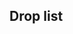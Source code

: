 ==Drop list==
{{Section}}
{{DropList
|no_legend = true
|filter_button = true
|nodes = E, F, I
|boss = I
|Abukuma: E/Hard{Hard: S 1.9% (6/316)} S, F/Casual{Casual: S 1.1% (75/6613) / Easy: S 1.3% (184/14115) / Medium: S 1.3% (72/5394) / Hard: S 1.4% (206/14417)} S
|Akashi: F/Casual{Casual: S 0.5% (33/6613) / Easy: S 0.6% (90/14115) / Medium: S 0.9% (50/5394) / Hard: S 0.3% (44/14417)} S
|Akatsuki: A/Casual{Casual: 1.1% (12/1056) / Easy: 1.6% (15/956) / Medium: 1.4% (6/421) / Hard: 0.8% (14/1812)}, E/Casual{Casual: 1.1% (14/1220) / Easy: 0.6% (10/1671) / Medium: 0.7% (17/2269) / Hard: 0.7% (69/9717)}, F/Casual{Casual: 1% (149/15644) / Easy: 0.9% (375/43053) / Medium: 0.6% (168/28258) / Hard: 0.3% (492/147797)}, G/Casual{Casual: 1.3% (206/16240) / Easy: 1.3% (582/45873) / Medium: 1.2% (382/32817) / Hard: 1.2% (2225/190460)}, I/Casual{Casual: 1.9% (242/12720) / Easy: 1.6% (615/38086) / Medium: 0.7% (150/23022) / Hard: 1.3% (1526/116803)}
|Akebono: A/Casual{Casual: S 1.2% (8/672) / Easy: 1.6% (15/956) / Medium: S 1.9% (5/268) / Hard: 1.4% (25/1812)}, E/Casual{Casual: 0.8% (10/1220) / Easy: 1.2% (20/1671) / Medium: 0.7% (16/2269) / Hard: 0.5% (53/9717)}, F/Casual{Casual: 1% (158/15644) / Easy: 0.9% (374/43053) / Medium: 0.6% (171/28258) / Hard: 0.4% (529/147797)}, G/Casual{Casual: S 1.4% (214/15252) / Easy: 1.4% (626/45873) / Medium: 1.2% (382/32817) / Hard: 1.2% (2197/190460)}, I/Casual{Casual: 0.2% (26/12720) / Easy: 0% (1/38086) / Medium: 0.1% (32/23022) / Hard: 0.6% (678/116803)}
|Aoba: I/Casual{Casual: 1.7% (220/12720) / Easy: 2.1% (801/38086) / Medium: 1.9% (428/23022) / Hard: 1.4% (1665/116803)}
|Arare: I/Casual{Casual: 0.2% (25/12720) / Medium: 0.1% (33/23022) / Hard: 0.5% (632/116803)}
|Arashio: I/Casual{Casual: 0.2% (27/12720) / Medium: 0.1% (21/23022) / Hard: 0.5% (621/116803)}
|Asashio: I/Casual{Casual: 0.7% (86/12720) / Easy: 0.4% (162/38086) / Medium: 0.6% (149/23022) / Hard: 1.3% (1562/116803)}
|Ashigara: I/Casual{Casual: 1.8% (230/12720) / Easy: 1.9% (711/38086) / Medium: 2% (468/23022) / Hard: 1.5% (1734/116803)}
|Atago: I/Casual{Casual: 3.6% (455/12720) / Easy: 4% (1516/38086) / Medium: 3.6% (825/23022) / Hard: 3% (3464/116803)}
|Ayanami: A/Casual{Casual: S 1.8% (12/672) / Easy: S 1.7% (11/643) / Medium: S 1.9% (5/268) / Hard: S 1.2% (9/723)} S, E/Casual{Casual: 0.6% (7/1220) / Easy: 1.3% (21/1671) / Medium: 0.4% (9/2269) / Hard: 0.5% (47/9717)}, F/Casual{Casual: 1% (154/15644) / Easy: 0.8% (355/43053) / Medium: 0.6% (178/28258) / Hard: 0.4% (548/147797)}, G/Casual{Casual: S 1.4% (214/15252) / Easy: S 1.4% (579/40825) / Medium: S 1.4% (301/21534) / Hard: S 1.4% (1174/81764)} S, I/Casual{Casual: 1.9% (238/12720) / Easy: 1.9% (724/38086) / Medium: 1.9% (435/23022) / Hard: 1.4% (1656/116803)}
|Chikuma: I/Casual{Casual: 3.6% (457/12720) / Easy: 3.9% (1502/38086) / Medium: 3.7% (852/23022) / Hard: 2.9% (3344/116803)}
|Chitose: E/Easy{Easy: S 1.8% (5/277) / Medium: S 1.9% (3/161) / Hard: S 1.9% (6/316)} S, F/Casual{Casual: S 1.2% (78/6613) / Easy: S 1.4% (203/14115) / Medium: S 1.6% (84/5394) / Hard: S 1.6% (226/14417)} S, I/Casual{Casual: 0.6% (76/12720) / Easy: 0.5% (173/38086) / Medium: 0.6% (148/23022) / Hard: 1.3% (1512/116803)}
|Chiyoda: E/Casual{Casual: S 2.6% (8/312) / Easy: S 1.1% (3/277) / Medium: S 1.2% (2/161) / Hard: S 2.2% (7/316)} S, F/Casual{Casual: S 1.7% (112/6613) / Easy: S 1.5% (205/14115) / Medium: S 1.4% (73/5394) / Hard: S 1.2% (179/14417)} S, I/Casual{Casual: 0.6% (80/12720) / Easy: 0.5% (179/38086) / Medium: 0.7% (162/23022) / Hard: 1.3% (1559/116803)}
|Choukai: I/Casual{Casual: 1.8% (234/12720) / Easy: 1.9% (741/38086) / Medium: 2% (451/23022) / Hard: 1.5% (1750/116803)}
|Etorofu: F/Casual{Casual: S 1.3% (89/6613) / Easy: S 1.3% (182/14115) / Medium: S 1.7% (92/5394) / Hard: S 1.8% (253/14417)} S
|Fubuki: A/Casual{Casual: S 1.6% (11/672) / Easy: S 1.7% (11/643) / Medium: S 0.4% (1/268) / Hard: S 2.1% (15/723)} S, E/Casual{Casual: S 1.9% (6/312) / Easy: S 1.8% (5/277) / Medium: S 0.6% (1/161) / Hard: S 2.2% (7/316)} S, F/Casual{Casual: 1.1% (165/15644) / Easy: 0.8% (361/43053) / Medium: 0.7% (193/28258) / Hard: 0.4% (557/147797)}, G/Casual{Casual: S 0.6% (84/15252) / Easy: S 0.8% (317/40825) / Medium: S 1.5% (316/21534) / Hard: S 1.4% (1160/81764)} S, I/Casual{Casual: 1.9% (242/12720) / Easy: 1.9% (727/38086) / Medium: 1.8% (416/23022) / Hard: 1.4% (1651/116803)}
|Fumizuki: A/Casual{Casual: S 1.6% (11/672) / Easy: S 1.1% (7/643) / Medium: S 1.5% (4/268) / Hard: S 1.5% (11/723)} S, E/Casual{Casual: 1.1% (13/1220) / Easy: 0.8% (13/1671) / Medium: 0.9% (21/2269) / Hard: 0.5% (51/9717)}, F/Casual{Casual: 1% (154/15644) / Easy: 0.9% (366/43053) / Medium: 0.7% (191/28258) / Hard: 0.4% (521/147797)}, G/Casual{Casual: S 1.5% (228/15252) / Easy: S 1.4% (583/40825) / Medium: S 1.3% (284/21534) / Hard: S 1.3% (1077/81764)} S, I/Casual{Casual: 0.1% (14/12720) / Easy: 0% (2/38086) / Medium: 0.2% (37/23022) / Hard: 0.6% (649/116803)}
|Furutaka: I/Casual{Casual: 1.7% (211/12720) / Easy: 1.9% (726/38086) / Medium: 1.9% (444/23022) / Hard: 1.4% (1662/116803)}
|Haguro: I/Casual{Casual: 1.6% (203/12720) / Easy: 2% (768/38086) / Medium: 2% (468/23022) / Hard: 1.5% (1694/116803)}
|Haruna: I/Casual{Casual: S 2.2% (195/9003) / Easy: S 2% (583/29774) / Medium: S 2.1% (317/15450) / Hard: S 2% (782/39001)} S
|Hatsuharu: I/Casual{Casual: 1.7% (210/12720) / Easy: 1.6% (606/38086) / Medium: 0.6% (135/23022) / Hard: 1.3% (1476/116803)}
|Hatsushimo: I/Casual{Casual: 0.2% (24/12720) / Easy: 0% (1/38086) / Medium: 0.1% (29/23022) / Hard: 0.5% (601/116803)}
|Hatsuyuki: A/Casual{Casual: S 1.3% (9/672) / Easy: S 1.6% (10/643) / Medium: S 1.5% (4/268) / Hard: S 1.8% (13/723)} S, E/Casual{Casual: S 1.3% (4/312) / Easy: S 1.1% (3/277) / Medium: 0.2% (5/2269) / Hard: 0.5% (52/9717)}, F/Casual{Casual: 1% (159/15644) / Easy: 0.8% (349/43053) / Medium: 0.7% (184/28258) / Hard: 0.4% (526/147797)}, G/Casual{Casual: S 1.4% (208/15252) / Easy: S 1.4% (574/40825) / Medium: S 1.4% (293/21534) / Hard: S 1.6% (1277/81764)} S, I/Casual{Casual: 0.6% (71/12720) / Easy: 0.5% (177/38086) / Medium: 0.7% (155/23022) / Hard: 1.3% (1552/116803)}
|Hayasui: F/Casual{Casual: S 0.6% (41/6613) / Easy: S 0.8% (114/14115) / Medium: S 1.3% (69/5394) / Hard: S 1.2% (177/14417)} S
|Hibiki: A/Casual{Casual: 1.9% (20/1056) / Easy: S 1.4% (9/643) / Medium: S 1.5% (4/268) / Hard: 0.8% (14/1812)}, E/Casual{Casual: 0.7% (8/1220) / Easy: 0.7% (12/1671) / Medium: 0.8% (18/2269) / Hard: 0.7% (67/9717)}, F/Casual{Casual: 1% (152/15644) / Easy: 0.8% (356/43053) / Medium: 0.6% (156/28258) / Hard: 0.3% (517/147797)}, G/Casual{Casual: 1.2% (193/16240) / Easy: 1.3% (589/45873) / Medium: 1.2% (396/32817) / Hard: 1.2% (2247/190460)}, I/Casual{Casual: 0.2% (24/12720) / Easy: 0% (1/38086) / Medium: 0.1% (29/23022) / Hard: 0.5% (603/116803)}
|Hiei: I/Casual{Casual: S 2% (182/9003) / Easy: S 2.1% (629/29774) / Medium: S 2% (303/15450) / Hard: S 2% (764/39001)} S
|Houshou: E/Casual{Casual: S 1.6% (5/312) / Easy: S 0.4% (1/277) / Medium: S 1.2% (2/161) / Hard: S 0.9% (3/316)} S, F/Casual{Casual: S 1.4% (94/6613) / Easy: S 1.3% (180/14115) / Medium: S 1.5% (83/5394) / Hard: S 1.4% (197/14417)} S
|I-13: I/Easy{Easy: S 0.4% (117/29774) / Medium: S 1.5% (237/15450) / Hard: S 1.2% (473/39001)} S
|I-168: I/Casual{Casual: S 5.8% (525/9003) / Easy: 4.9% (1873/38086) / Medium: 4.6% (1070/23022) / Hard: 3.9% (4521/116803)}
|I-19: I/Casual{Casual: S 3.9% (354/9003) / Easy: S 4.1% (1206/29774) / Medium: S 3.9% (603/15450) / Hard: S 4.8% (1859/39001)} S
|I-26: I/Casual{Casual: S 3.9% (349/9003) / Easy: S 3.8% (1128/29774) / Medium: S 3.8% (585/15450) / Hard: S 4.1% (1580/39001)} S
|I-400: I/Hard{Hard: S 1.2% (465/39001)} S
|I-58: I/Casual{Casual: S 4.2% (381/9003) / Easy: S 4.1% (1211/29774) / Medium: S 4% (623/15450) / Hard: S 4% (1550/39001)} S
|I-8: I/Casual{Casual: S 4.1% (373/9003) / Easy: S 3.9% (1156/29774) / Medium: S 4.2% (643/15450) / Hard: S 4.1% (1585/39001)} S
|Ikazuchi: A/Casual{Casual: 1.1% (12/1056) / Easy: S 0.9% (6/643) / Medium: 1.4% (6/421) / Hard: 0.9% (17/1812)}, E/Casual{Casual: 0.4% (5/1220) / Easy: 0.8% (14/1671) / Medium: 0.9% (21/2269) / Hard: 0.5% (46/9717)}, F/Casual{Casual: 0.9% (145/15644) / Easy: 0.9% (382/43053) / Medium: 0.6% (167/28258) / Hard: 0.4% (554/147797)}, G/Casual{Casual: 1.3% (207/16240) / Easy: 1.3% (619/45873) / Medium: 1.3% (437/32817) / Hard: 1.2% (2220/190460)}, I/Casual{Casual: 0.1% (17/12720) / Easy: 0% (2/38086) / Medium: 0.1% (29/23022) / Hard: 0.6% (643/116803)}
|Inazuma: A/Casual{Casual: 0.8% (8/1056) / Easy: 1.6% (15/956) / Medium: 1.2% (5/421) / Hard: 0.9% (17/1812)}, E/Casual{Casual: 0.6% (7/1220) / Easy: 1.3% (22/1671) / Medium: 0.4% (9/2269) / Hard: 0.6% (57/9717)}, F/Casual{Casual: 1% (156/15644) / Easy: 0.9% (381/43053) / Medium: 0.7% (184/28258) / Hard: 0.3% (504/147797)}, G/Casual{Casual: 1.3% (217/16240) / Easy: 1.4% (643/45873) / Medium: 1.3% (427/32817) / Hard: 1.2% (2206/190460)}, I/Casual{Casual: 0.2% (20/12720) / Easy: 0% (1/38086) / Medium: 0.2% (35/23022) / Hard: 0.5% (608/116803)}
|Isonami: A/Casual{Casual: S 1.6% (11/672) / Easy: S 1.7% (11/643) / Medium: S 2.2% (6/268) / Hard: S 1.4% (10/723)} S, E/Casual{Casual: 0.4% (5/1220) / Easy: 0.8% (14/1671) / Medium: 0.8% (19/2269) / Hard: 0.5% (48/9717)}, F/Casual{Casual: 1% (162/15644) / Easy: 0.9% (396/43053) / Medium: 0.7% (195/28258) / Hard: 0.4% (567/147797)}, G/Casual{Casual: S 1.4% (209/15252) / Easy: S 1.5% (597/40825) / Medium: S 1.4% (301/21534) / Hard: S 1.4% (1126/81764)} S, I/Casual{Casual: 0.5% (64/12720) / Easy: 0.5% (175/38086) / Medium: 0.7% (150/23022) / Hard: 1.3% (1572/116803)}
|Isuzu: A/Easy{Easy: S 0.5% (3/643) / Medium: S 2.6% (7/268) / Hard: S 1% (7/723)} S, E/Casual{Casual: S 0.6% (2/312) / Easy: S 0.7% (2/277) / Medium: S 1.2% (2/161) / Hard: S 1.3% (4/316)} S, F/Casual{Casual: 0.8% (129/15644) / Easy: 0.7% (292/43053) / Medium: 0.6% (158/28258) / Hard: 0.4% (537/147797)}, G/Medium{Medium: S 0.2% (45/21534) / Hard: S 1.4% (1159/81764)} S, I/Casual{Casual: 0.6% (75/12720) / Easy: 0.4% (142/38086) / Medium: 0.7% (150/23022) / Hard: 1.3% (1545/116803)}
|Jintsuu: A/Casual{Casual: S 0.3% (2/672) / Easy: S 1.6% (10/643) / Medium: S 2.6% (7/268) / Hard: S 1.9% (14/723)} S, E/Casual{Casual: S 1.9% (6/312) / Easy: S 1.1% (3/277) / Medium: S 1.9% (3/161) / Hard: S 0.9% (3/316)} S, F/Casual{Casual: 1.1% (167/15644) / Easy: 0.8% (356/43053) / Medium: 0.6% (167/28258) / Hard: 0.3% (515/147797)}, G/Easy{Easy: S 0.2% (72/40825) / Medium: S 1.1% (242/21534) / Hard: S 1.4% (1153/81764)} S, I/Casual{Casual: 0.6% (74/12720) / Easy: 0.5% (187/38086) / Medium: 0.6% (144/23022) / Hard: 1.3% (1543/116803)}
|Kagerou: I/Casual{Casual: 0.5% (68/12720) / Easy: 0.5% (176/38086) / Medium: 0.6% (149/23022) / Hard: 1.3% (1524/116803)}
|Kako: I/Casual{Casual: 1.8% (230/12720) / Easy: 2% (779/38086) / Medium: 1.6% (368/23022) / Hard: 1.4% (1685/116803)}
|Kasumi: I/Casual{Casual: 0.2% (22/12720) / Easy: 0% (1/38086) / Medium: 0.1% (26/23022) / Hard: 0.5% (637/116803)}
|Kikuzuki: A/Casual{Casual: S 1.6% (11/672) / Easy: S 2.5% (16/643) / Medium: S 3% (8/268) / Hard: 1.2% (21/1812)}, E/Casual{Casual: 0.7% (9/1220) / Easy: 0.9% (15/1671) / Medium: 0.7% (15/2269) / Hard: 0.6% (56/9717)}, F/Casual{Casual: 1.1% (167/15644) / Easy: 0.9% (380/43053) / Medium: 0.7% (190/28258) / Hard: 0.3% (507/147797)}, G/Casual{Casual: S 1.6% (246/15252) / Easy: S 1.4% (579/40825) / Medium: S 1.3% (282/21534) / Hard: S 1.4% (1156/81764)} S, I/Casual{Casual: 0.2% (31/12720) / Easy: 0% (1/38086) / Medium: 0.1% (25/23022) / Hard: 0.5% (634/116803)}
|Kinu: E/Medium{Medium: S 1.2% (2/161) / Hard: S 1.6% (5/316)} S, F/Casual{Casual: S 1.1% (76/6613) / Easy: S 1.5% (206/14115) / Medium: S 1.3% (71/5394) / Hard: S 1.3% (193/14417)} S
|Kinugasa: I/Casual{Casual: 1.8% (231/12720) / Easy: 2.1% (809/38086) / Medium: 1.9% (430/23022) / Hard: 1.4% (1663/116803)}
|Kirishima: I/Casual{Casual: S 2.3% (209/9003) / Easy: S 2% (589/29774) / Medium: S 1.9% (300/15450) / Hard: S 2% (797/39001)} S
|Kisaragi: A/Casual{Casual: S 0.9% (6/672) / Easy: S 1.4% (9/643) / Medium: S 1.1% (3/268) / Hard: S 1.5% (11/723)} S, E/Casual{Casual: 0.5% (6/1220) / Easy: 0.8% (13/1671) / Medium: 0.3% (7/2269) / Hard: 0.7% (66/9717)}, F/Casual{Casual: 0.9% (143/15644) / Easy: 0.9% (371/43053) / Medium: 0.5% (147/28258) / Hard: 0.3% (511/147797)}, G/Casual{Casual: S 1.3% (201/15252) / Easy: S 1.4% (564/40825) / Medium: S 1.3% (288/21534) / Hard: S 1.4% (1163/81764)} S, I/Casual{Casual: 0.5% (67/12720) / Easy: 0.2% (75/38086) / Medium: 0.1% (21/23022) / Hard: 0.6% (654/116803)}
|Kiso: A/Hard{Hard: S 1.4% (10/723)} S, E/Casual{Casual: S 1.6% (5/312) / Easy: S 3.6% (10/277) / Medium: S 1.9% (3/161) / Hard: S 1.9% (6/316)} S, F/Casual{Casual: S 1.1% (76/6613) / Easy: 0.5% (216/43053) / Medium: 0.5% (143/28258) / Hard: 0.4% (562/147797)}, G/Medium{Medium: S 0.2% (35/21534) / Hard: S 1.2% (955/81764)} S, I/Casual{Casual: 0.6% (79/12720) / Easy: 0.4% (156/38086) / Medium: 0.8% (175/23022) / Hard: 1.3% (1568/116803)}
|Kitakami: E/Casual{Casual: S 1.6% (5/312) / Easy: S 1.8% (5/277) / Medium: S 1.9% (3/161) / Hard: S 1.3% (4/316)} S, F/Casual{Casual: S 1% (69/6613) / Easy: S 1.4% (200/14115) / Medium: S 1.5% (82/5394) / Hard: S 1.5% (213/14417)} S
|Kongou: I/Casual{Casual: S 2.2% (195/9003) / Easy: S 1.9% (575/29774) / Medium: S 2% (315/15450) / Hard: S 2% (765/39001)} S
|Kuma: E/Casual{Casual: S 1.9% (6/312) / Easy: S 1.4% (4/277) / Medium: S 1.2% (2/161) / Hard: S 2.2% (7/316)} S, F/Casual{Casual: S 1.3% (84/6613) / Easy: S 1.3% (181/14115) / Medium: S 1.3% (71/5394) / Hard: S 1.3% (193/14417)} S
|Kumano: I/Casual{Casual: 1.9% (239/12720) / Easy: 1.9% (742/38086) / Medium: 2% (453/23022) / Hard: 1.4% (1645/116803)}
|Kuroshio: I/Casual{Casual: 0.2% (26/12720) / Easy: 0% (1/38086) / Medium: 0.2% (35/23022) / Hard: 0.5% (640/116803)}
|Maruyu: I/Casual{Casual: S 1.3% (114/9003) / Easy: S 1.4% (425/29774) / Medium: S 2.3% (353/15450) / Hard: S 1.9% (735/39001)} S
|Matsuwa: F/Casual{Casual: S 1.4% (95/6613) / Easy: S 1.5% (212/14115) / Medium: S 2.3% (123/5394) / Hard: S 2.3% (331/14417)} S
|Maya: I/Casual{Casual: 1.9% (247/12720) / Easy: 2% (763/38086) / Medium: 1.9% (444/23022) / Hard: 1.5% (1707/116803)}
|Michishio: I/Casual{Casual: 0.1% (16/12720) / Easy: 0% (3/38086) / Medium: 0.1% (22/23022) / Hard: 0.6% (665/116803)}
|Mikazuki: A/Casual{Casual: S 1.5% (10/672) / Easy: S 1.1% (7/643) / Medium: S 1.5% (4/268) / Hard: 1.4% (25/1812)}, E/Casual{Casual: 0.4% (5/1220) / Easy: 0.5% (9/1671) / Medium: 0.3% (7/2269) / Hard: 0.6% (56/9717)}, F/Casual{Casual: 1.1% (166/15644) / Easy: 0.9% (379/43053) / Medium: 0.5% (153/28258) / Hard: 0.4% (562/147797)}, G/Casual{Casual: S 1.4% (214/15252) / Easy: S 1.4% (552/40825) / Medium: 1% (332/32817) / Hard: 1% (1813/190460)}, I/Casual{Casual: 0.2% (24/12720) / Easy: 0% (1/38086) / Medium: 0.1% (24/23022) / Hard: 0.6% (660/116803)}
|Miyuki: A/Casual{Casual: S 1.8% (12/672) / Easy: S 1.7% (11/643) / Medium: S 0.7% (2/268) / Hard: S 1% (7/723)} S, E/Casual{Casual: 0.2% (3/1220) / Easy: 0.2% (4/1671) / Medium: 0.7% (15/2269) / Hard: 0.5% (50/9717)}, F/Casual{Casual: 1.1% (169/15644) / Easy: 0.9% (366/43053) / Medium: 0.6% (161/28258) / Hard: 0.3% (511/147797)}, G/Casual{Casual: S 1.5% (233/15252) / Easy: S 1.4% (573/40825) / Medium: S 1.3% (285/21534) / Hard: S 1.4% (1150/81764)} S, I/Casual{Casual: 0.5% (69/12720) / Easy: 0.4% (163/38086) / Medium: 0.7% (158/23022) / Hard: 1.4% (1581/116803)}
|Mochizuki: A/Casual{Casual: S 1% (7/672) / Easy: S 1.2% (8/643) / Medium: 1.4% (6/421) / Hard: 0.9% (16/1812)}, E/Casual{Casual: 0.7% (8/1220) / Easy: 0.7% (12/1671) / Medium: 0.5% (12/2269) / Hard: 0.6% (59/9717)}, F/Casual{Casual: 1% (150/15644) / Easy: 0.9% (403/43053) / Medium: 0.5% (152/28258) / Hard: 0.4% (522/147797)}, G/Casual{Casual: S 1.4% (216/15252) / Easy: S 1.4% (559/40825) / Medium: 1.1% (360/32817) / Hard: 1.1% (2018/190460)}, I/Casual{Casual: 0.2% (23/12720) / Easy: 0% (1/38086) / Medium: 0.2% (40/23022) / Hard: 0.5% (631/116803)}
|Mogami: I/Casual{Casual: 3.4% (438/12720) / Easy: 4.2% (1587/38086) / Medium: 3.9% (907/23022) / Hard: 2.9% (3404/116803)}
|Murakumo: A/Casual{Casual: S 1.3% (9/672) / Easy: S 0.8% (5/643) / Medium: S 1.5% (4/268) / Hard: S 1.4% (10/723)} S, E/Casual{Casual: 1.2% (15/1220) / Easy: 1.1% (18/1671) / Medium: 0.5% (12/2269) / Hard: 0.6% (59/9717)}, F/Casual{Casual: 1.1% (168/15644) / Easy: 0.9% (390/43053) / Medium: 0.6% (165/28258) / Hard: 0.4% (524/147797)}, G/Casual{Casual: S 1.4% (206/15252) / Easy: S 1.4% (589/40825) / Medium: S 1.4% (307/21534) / Hard: S 1.3% (1096/81764)} S, I/Casual{Casual: 0.4% (56/12720) / Easy: 0.4% (166/38086) / Medium: 0.6% (144/23022) / Hard: 0.5% (626/116803)}
|Murasame: I/Casual{Casual: 0.1% (13/12720) / Easy: 0% (3/38086) / Medium: 0.1% (27/23022) / Hard: 0.5% (612/116803)}
|Mutsuki: A/Casual{Casual: S 0.9% (6/672) / Easy: S 2% (13/643) / Medium: S 1.1% (3/268) / Hard: S 0.8% (6/723)} S, E/Casual{Casual: 1.1% (13/1220) / Easy: 1.1% (19/1671) / Medium: 0.5% (12/2269) / Hard: 0.7% (64/9717)}, F/Casual{Casual: 0.9% (142/15644) / Easy: 0.9% (390/43053) / Medium: 0.6% (158/28258) / Hard: 0.4% (527/147797)}, G/Casual{Casual: S 1.3% (200/15252) / Easy: S 1.4% (572/40825) / Medium: S 1.4% (309/21534) / Hard: S 1.4% (1114/81764)} S, I/Casual{Casual: 1.8% (230/12720) / Easy: 2% (774/38086) / Medium: 1.8% (415/23022) / Hard: 1.3% (1548/116803)}
|Myoukou: I/Casual{Casual: 3.4% (432/12720) / Easy: 4% (1516/38086) / Medium: 3.6% (838/23022) / Hard: 3% (3510/116803)}
|Nachi: I/Casual{Casual: 1.9% (245/12720) / Easy: 2.1% (812/38086) / Medium: 1.7% (401/23022) / Hard: 1.5% (1733/116803)}
|Nagara: A/Medium{Medium: S 0.4% (1/268) / Hard: S 1.2% (9/723)} S, E/Casual{Casual: S 1.6% (5/312) / Easy: S 1.4% (4/277) / Medium: S 0.6% (1/161) / Hard: S 2.5% (8/316)} S, F/Casual{Casual: S 1.3% (88/6613) / Easy: S 1.4% (193/14115) / Medium: S 1.3% (71/5394) / Hard: S 1.3% (181/14417)} S
|Nagatsuki: A/Casual{Casual: S 1.9% (13/672) / Easy: S 0.6% (4/643) / Medium: S 0.4% (1/268) / Hard: 0.9% (16/1812)}, E/Casual{Casual: 0.8% (10/1220) / Easy: 0.7% (12/1671) / Medium: 0.7% (15/2269) / Hard: 0.5% (49/9717)}, F/Casual{Casual: 1% (156/15644) / Easy: 0.9% (384/43053) / Medium: 0.6% (177/28258) / Hard: 0.4% (546/147797)}, G/Casual{Casual: S 1.3% (201/15252) / Easy: S 1.4% (587/40825) / Medium: S 1.4% (298/21534) / Hard: S 1.4% (1139/81764)} S, I/Casual{Casual: 0.1% (15/12720) / Easy: 0% (1/38086) / Medium: 0.1% (29/23022) / Hard: 0.5% (623/116803)}
|Naka: A/Casual{Casual: S 0.7% (5/672) / Easy: S 1.9% (12/643) / Medium: S 0.7% (2/268) / Hard: S 2.2% (16/723)} S, E/Casual{Casual: S 0.3% (1/312) / Easy: S 1.4% (4/277) / Medium: S 0.6% (1/161) / Hard: S 0.6% (2/316)} S, F/Casual{Casual: 1.1% (165/15644) / Easy: 1% (414/43053) / Medium: 0.7% (194/28258) / Hard: 0.4% (605/147797)}, G/Easy{Easy: S 0.3% (129/40825) / Medium: S 1.3% (275/21534) / Hard: S 1.4% (1145/81764)} S, I/Casual{Casual: 1.1% (145/12720) / Easy: 1.3% (499/38086) / Medium: 1.9% (427/23022) / Hard: 2% (2372/116803)}
|Natori: A/Easy{Easy: S 0.3% (2/643) / Medium: S 0.4% (1/268) / Hard: S 1.5% (11/723)} S, E/Casual{Casual: S 2.9% (9/312) / Easy: S 1.1% (3/277) / Medium: S 3.1% (5/161) / Hard: S 1.6% (5/316)} S, F/Casual{Casual: 0.9% (138/15644) / Easy: 0.8% (345/43053) / Medium: 0.6% (183/28258) / Hard: 0.3% (510/147797)}, G/Easy{Easy: S 0.1% (29/40825) / Medium: S 0.7% (156/21534) / Hard: S 1.4% (1133/81764)} S, I/Casual{Casual: 0.7% (83/12720) / Easy: 0.4% (146/38086) / Medium: 0.6% (145/23022) / Hard: 1.3% (1516/116803)}
|Nenohi: I/Casual{Casual: 0.2% (31/12720) / Medium: 0.1% (25/23022) / Hard: 0.6% (671/116803)}
|None: A/Casual{Casual: 76.3% (827/1084) / Easy: 71.3% (694/973) / Medium: 70.2% (299/426) / Hard: 76.9% (1503/1954)}, E/Casual{Casual: 78.7% (1051/1336) / Easy: 78.6% (1383/1760) / Medium: 85.7% (2082/2429) / Hard: 87.2% (9260/10620)}, F/Casual{Casual: 62.3% (10008/16060) / Easy: 67.6% (30051/44424) / Medium: 78.7% (23695/30116) / Hard: 87.9% (144335/164158)}, G/Casual{Casual: 70.1% (11386/16251) / Easy: 69.8% (32056/45918) / Medium: 73.1% (24078/32944) / Hard: 77.2% (149486/193619)}, H/Medium{Medium: 100% (1/1)} S, I/Casual{Casual: 3.7% (486/13148) / Easy: 0.3% (116/38200) / Medium: 5.5% (1346/24348) / Hard: 13.1% (17593/134396)}
|Oboro: A/Casual{Casual: S 1% (7/672) / Easy: S 1.6% (10/643) / Medium: 1.7% (7/421) / Hard: 1.7% (30/1812)}, E/Casual{Casual: 0.6% (7/1220) / Easy: 0.7% (12/1671) / Medium: 0.5% (11/2269) / Hard: 0.6% (56/9717)}, F/Casual{Casual: 0.9% (140/15644) / Easy: 1% (448/43053) / Medium: 0.6% (160/28258) / Hard: 0.4% (540/147797)}, G/Casual{Casual: S 1.4% (211/15252) / Easy: S 1.4% (561/40825) / Medium: 1.1% (375/32817) / Hard: 1.2% (2256/190460)}, I/Casual{Casual: 0.1% (19/12720) / Easy: 0% (2/38086) / Medium: 0.1% (25/23022) / Hard: 0.6% (644/116803)}
|Ooi: E/Casual{Casual: S 1.3% (4/312) / Easy: S 1.4% (4/277) / Medium: S 1.9% (3/161) / Hard: S 1.3% (4/316)} S, F/Casual{Casual: S 1.6% (106/6613) / Easy: S 1.4% (202/14115) / Medium: S 1.6% (87/5394) / Hard: S 1.5% (213/14417)} S
|Ooshio: I/Casual{Casual: 0.2% (20/12720) / Easy: 0% (2/38086) / Medium: 0.1% (27/23022) / Hard: 0.5% (616/116803)}
|Samidare: I/Casual{Casual: 0.2% (23/12720) / Easy: 0% (1/38086) / Medium: 0.1% (25/23022) / Hard: 0.6% (656/116803)}
|Satsuki: A/Casual{Casual: S 1.6% (11/672) / Easy: S 1.6% (10/643) / Medium: S 1.9% (5/268) / Hard: S 1.7% (12/723)} S, E/Casual{Casual: 0.8% (10/1220) / Easy: 1% (17/1671) / Medium: 0.7% (17/2269) / Hard: 0.5% (48/9717)}, F/Casual{Casual: 1.1% (179/15644) / Easy: 0.8% (364/43053) / Medium: 0.5% (152/28258) / Hard: 0.4% (542/147797)}, G/Casual{Casual: S 1.4% (211/15252) / Easy: S 1.4% (553/40825) / Medium: S 1.3% (283/21534) / Hard: S 1.5% (1205/81764)} S, I/Casual{Casual: 0.2% (21/12720) / Medium: 0.1% (28/23022) / Hard: 0.5% (619/116803)}
|Sazanami: A/Casual{Casual: 0.8% (8/1056) / Easy: 1.6% (15/956) / Medium: 1.2% (5/421) / Hard: 1.2% (22/1812)}, E/Casual{Casual: 1% (12/1220) / Easy: 0.5% (8/1671) / Medium: 0.8% (18/2269) / Hard: 0.6% (61/9717)}, F/Casual{Casual: 0.8% (125/15644) / Easy: 0.9% (389/43053) / Medium: 0.6% (162/28258) / Hard: 0.4% (557/147797)}, G/Casual{Casual: S 1.4% (207/15252) / Easy: 1.3% (593/45873) / Medium: 1.2% (400/32817) / Hard: 1.2% (2291/190460)}, I/Casual{Casual: 0.1% (19/12720) / Easy: 0% (1/38086) / Medium: 0.1% (26/23022) / Hard: 0.6% (675/116803)}
|Sendai: E/Casual{Casual: S 1% (3/312) / Easy: S 1.4% (4/277) / Medium: S 1.2% (2/161) / Hard: S 0.3% (1/316)} S, F/Casual{Casual: S 1.5% (102/6613) / Easy: S 1.5% (213/14115) / Medium: S 1.3% (71/5394) / Hard: S 1.3% (193/14417)} S
|Shigure: I/Casual{Casual: 0.2% (22/12720) / Easy: 0% (1/38086) / Medium: 0.1% (33/23022) / Hard: 0.5% (623/116803)}
|Shikinami: A/Casual{Casual: S 1.9% (13/672) / Easy: S 1.2% (8/643) / Medium: S 0.7% (2/268) / Hard: S 1.1% (8/723)} S, E/Casual{Casual: 1.1% (14/1220) / Easy: 1.1% (18/1671) / Medium: 0.7% (15/2269) / Hard: 0.6% (60/9717)}, F/Casual{Casual: 1.1% (173/15644) / Easy: 0.9% (405/43053) / Medium: 0.5% (154/28258) / Hard: 0.4% (611/147797)}, G/Casual{Casual: S 1.3% (205/15252) / Easy: S 1.4% (568/40825) / Medium: S 1.5% (329/21534) / Hard: S 1.4% (1106/81764)} S, I/Casual{Casual: 0.5% (59/12720) / Easy: 0.2% (76/38086) / Medium: 0.1% (30/23022) / Hard: 0.6% (686/116803)}
|Shiranui: I/Casual{Casual: 0.1% (19/12720) / Easy: 0% (1/38086) / Medium: 0.1% (23/23022) / Hard: 0.6% (648/116803)}
|Shiratsuyu: I/Casual{Casual: 0.5% (67/12720) / Easy: 0.4% (158/38086) / Medium: 0.8% (178/23022) / Hard: 1.3% (1542/116803)}
|Shirayuki: A/Casual{Casual: S 1.6% (11/672) / Easy: S 1.9% (12/643) / Medium: S 1.9% (5/268) / Hard: S 1.8% (13/723)} S, E/Casual{Casual: S 1.9% (6/312) / Easy: S 2.2% (6/277) / Medium: S 1.2% (2/161) / Hard: 0.4% (42/9717)}, F/Casual{Casual: 1% (162/15644) / Easy: 0.8% (364/43053) / Medium: 0.6% (178/28258) / Hard: 0.4% (533/147797)}, G/Casual{Casual: S 0.9% (140/15252) / Easy: S 1.1% (455/40825) / Medium: S 1.4% (303/21534) / Hard: S 1.4% (1185/81764)} S, I/Casual{Casual: 0.6% (79/12720) / Easy: 0.5% (177/38086) / Medium: 0.7% (167/23022) / Hard: 1.3% (1512/116803)}
|Shouhou: E/Casual{Casual: S 0.6% (2/312) / Easy: S 0.7% (2/277) / Medium: S 1.9% (3/161) / Hard: S 2.5% (8/316)} S, F/Casual{Casual: S 1.3% (88/6613) / Easy: S 1.4% (199/14115) / Medium: S 1.3% (68/5394) / Hard: S 1.5% (221/14417)} S, I/Casual{Casual: 1.9% (241/12720) / Easy: 1.9% (715/38086) / Medium: 1.7% (389/23022) / Hard: 1.4% (1689/116803)}
|Suzukaze: I/Casual{Casual: 0.6% (78/12720) / Easy: 0.4% (161/38086) / Medium: 0.7% (164/23022) / Hard: 1.3% (1486/116803)}
|Suzuya: I/Casual{Casual: 2.1% (262/12720) / Easy: 2.1% (808/38086) / Medium: 1.8% (412/23022) / Hard: 1.5% (1770/116803)}
|Takao: I/Casual{Casual: 3.9% (499/12720) / Easy: 4% (1513/38086) / Medium: 3.8% (876/23022) / Hard: 2.9% (3382/116803)}
|Tama: A/Hard{Hard: S 1.8% (13/723)} S, E/Casual{Casual: S 1% (3/312) / Easy: S 1.1% (3/277) / Medium: S 0.6% (1/161) / Hard: S 0.6% (2/316)} S, F/Casual{Casual: S 1.5% (97/6613) / Easy: S 1.4% (197/14115) / Medium: 0.4% (103/28258) / Hard: 0.3% (438/147797)}, G/Medium{Medium: S 0.1% (24/21534) / Hard: S 0.9% (720/81764)} S, I/Casual{Casual: 0.5% (69/12720) / Easy: 0.5% (191/38086) / Medium: 0.7% (163/23022) / Hard: 1.3% (1564/116803)}
|Tatsuta: I/Casual{Casual: 1.9% (237/12720) / Easy: 1.9% (707/38086) / Medium: 2.1% (472/23022) / Hard: 1.4% (1648/116803)}
|Tenryuu: I/Casual{Casual: 1.7% (211/12720) / Easy: 2% (768/38086) / Medium: 1.8% (419/23022) / Hard: 1.5% (1698/116803)}
|Tone: I/Casual{Casual: 4.1% (519/12720) / Easy: 4% (1514/38086) / Medium: 3.7% (849/23022) / Hard: 2.9% (3422/116803)}
|Uranami: F/Casual{Casual: S 1.3% (83/6613) / Easy: S 1.3% (178/14115) / Medium: S 1.3% (70/5394) / Hard: S 1.3% (194/14417)} S, I/Casual{Casual: S 2% (179/9003) / Easy: S 2.1% (619/29774) / Medium: S 2.3% (351/15450) / Hard: S 2.1% (809/39001)} S
|Ushio: A/Casual{Casual: 1.1% (12/1056) / Easy: 1.5% (14/956) / Medium: 1.7% (7/421) / Hard: 1.1% (20/1812)}, E/Casual{Casual: 1% (12/1220) / Easy: 0.8% (13/1671) / Medium: 0.5% (11/2269) / Hard: 0.5% (48/9717)}, F/Casual{Casual: 1% (157/15644) / Easy: 1% (422/43053) / Medium: 0.5% (154/28258) / Hard: 0.4% (542/147797)}, G/Casual{Casual: S 1.3% (194/15252) / Easy: 1.3% (618/45873) / Medium: 1.3% (419/32817) / Hard: 1.2% (2267/190460)}, I/Casual{Casual: 0.1% (15/12720) / Easy: 0% (1/38086) / Medium: 0.1% (24/23022) / Hard: 0.5% (615/116803)}
|Wakaba: I/Casual{Casual: 0.2% (26/12720) / Easy: 0% (1/38086) / Medium: 0.1% (25/23022) / Hard: 0.6% (670/116803)}
|Yukikaze: I/Casual{Casual: S 1.8% (161/9003) / Easy: S 2% (608/29774) / Medium: S 2% (316/15450) / Hard: S 2% (785/39001)} S
|Yura: A/Medium{Medium: S 0.4% (1/268) / Hard: S 1.2% (9/723)} S, E/Casual{Casual: S 1.9% (6/312) / Easy: S 1.4% (4/277) / Medium: S 1.9% (3/161) / Hard: S 0.9% (3/316)} S, F/Casual{Casual: S 2% (132/6613) / Easy: S 1.9% (265/14115) / Medium: S 1.9% (104/5394) / Hard: S 2.7% (393/14417)} S, I/Casual{Casual: 0.4% (51/12720) / Easy: 0.4% (160/38086) / Medium: 0.7% (162/23022) / Hard: 1.4% (1646/116803)}
|Yuubari: E/Casual{Casual: S 1.9% (6/312) / Easy: S 2.2% (6/277) / Medium: S 0.6% (1/161) / Hard: S 1.6% (5/316)} S, F/Casual{Casual: S 1.3% (84/6613) / Easy: S 1.4% (196/14115) / Medium: S 1.5% (82/5394) / Hard: S 1.4% (199/14417)} S
|Yuudachi: I/Casual{Casual: 0.2% (25/12720) / Easy: 0% (1/38086) / Medium: 0.1% (34/23022) / Hard: 0.6% (677/116803)}
|Zuihou: I/Casual{Casual: S 1.8% (159/9003) / Easy: S 2% (591/29774) / Medium: S 2.1% (332/15450) / Hard: S 2.1% (834/39001)} S
}}
{{SectionEnd}}